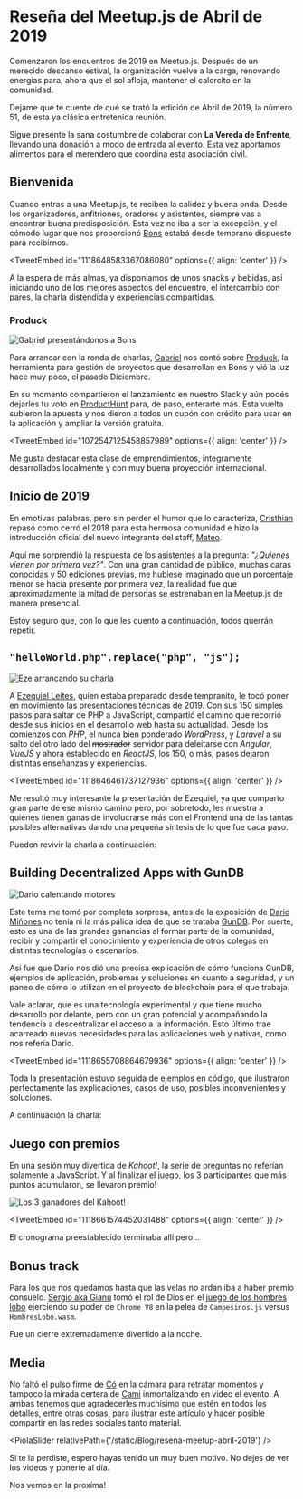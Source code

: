 

# Reseña del Meetup.js de Abril de 2019

Comenzaron los encuentros de 2019 en Meetup.js. Después de un merecido descanso estival, la organización vuelve a la carga, renovando energías para, ahora que el sol afloja, mantener el calorcito en la comunidad.

Dejame que te cuente de qué se trató la edición de Abril de 2019, la número 51, de esta ya clásica entretenida reunión.

Sigue presente la sana costumbre de colaborar con **La Vereda de Enfrente**, llevando una donación a modo de entrada al evento. Esta vez aportamos alimentos para el merendero que coordina esta asociación civil.

## Bienvenida

Cuando entras a una Meetup.js, te reciben la calidez y buena onda. Desde los organizadores, anfitriones, oradores y asistentes, siempre vas a encontrar buena predisposición. Esta vez no iba a ser la excepción, y el cómodo lugar que nos proporcionó [Bons](https://www.bons.io/) estabá desde temprano dispuesto para recibirnos.

<TweetEmbed id="1118648583367086080" options={{ align: 'center' }} />

A la espera de más almas, ya disponiamos de unos snacks y bebidas, así iniciando uno de los mejores aspectos del encuentro, el intercambio con pares, la charla distendida y experiencias compartidas.

### Produck

<Img
  src="/static/Blog/resena-meetup-abril-2019/meetupjs_abr19_2.jpg"
  alt="Gabriel presentándonos a Bons"
/>

Para arrancar con la ronda de charlas, [Gabriel](https://twitter.com/gabypollack) nos contó sobre [Produck](https://www.produck.io/), la herramienta para gestión de proyectos que desarrollan en Bons y vió la luz hace muy poco, el pasado Diciembre.

En su momento compartieron el lanzamiento en nuestro Slack y aún podés dejarles tu voto en [ProductHunt](https://www.producthunt.com/posts/produck) para, de paso, enterarte más. Esta vuelta subieron la apuesta y nos dieron a todos un cupón con crédito para usar en la aplicación y ampliar la versión gratuita.

<TweetEmbed id="1072547125458857989" options={{ align: 'center' }} />

Me gusta destacar esta clase de emprendimientos, integramente desarrollados localmente y con muy buena proyección internacional.

## Inicio de 2019

En emotivas palabras, pero sin perder el humor que lo caracteriza, [Cristhian](https://twitter.com/DuranCristhian) repasó como cerró el 2018 para esta hermosa comunidad e hizo la introducción oficial del nuevo integrante del staff, [Mateo](https://twitter.com/mateosilguero1).

Aquí me sorprendió la respuesta de los asistentes a la pregunta: _"¿Quienes vienen por primera vez?"_. Con una gran cantidad de público, muchas caras conocidas y 50 ediciones previas, me hubiese imaginado que un porcentaje menor se hacía presente por primera vez, la realidad fue que aproximadamente la mitad de personas se estrenaban en la Meetup.js de manera presencial.

Estoy seguro que, con lo que les cuento a continuación, todos querrán repetir.

## `"helloWorld.php".replace("php", "js");`

<Img
  src="/static/Blog/resena-meetup-abril-2019/meetupjs_abr19_6.jpg"
  alt="Eze arrancando su charla"
/>

A [Ezequiel Leites](https://twitter.com/ZekeLeites), quien estaba preparado desde tempranito, le tocó poner en movimiento las presentaciones técnicas de 2019. Con sus 150 simples pasos para saltar de PHP a JavaScript, compartió el camino que recorrió desde sus inicios en el desarrollo web hasta su actualidad. Desde los comienzos con _PHP_, el nunca bien ponderado _WordPress_, y _Laravel_ a su salto del otro lado del ~~mostrador~~ servidor para deleitarse con _Angular_, _VueJS_ y ahora establecido en _ReactJS_, los 150, o más, pasos dejaron distintas enseñanzas y experiencias.

<TweetEmbed id="1118646461737127936" options={{ align: 'center' }} />

Me resultó muy interesante la presentación de Ezequiel, ya que comparto gran parte de ese mismo camino pero, por sobretodo, les muestra a quienes tienen ganas de involucrarse más con el Frontend una de las tantas posibles alternativas dando una pequeña síntesis de lo que fue cada paso.

Pueden revivir la charla a continuación:

<YouTube videoId="gAU681LjzNY" containerClassName="video-wrapper" className="video-iframe" />

## Building Decentralized Apps with GunDB

<Img
  src="/static/Blog/resena-meetup-abril-2019/meetupjs_abr19_12.jpg"
  alt="Dario calentando motores"
/>

Este tema me tomó por completa sorpresa, antes de la exposición de [Dario Miñones](https://twitter.com/dminones) no tenía ni la más pálida idea de que se trataba [GunDB](https://gun.eco/). Por suerte, esto es una de las grandes ganancias al formar parte de la comunidad, recibir y compartir el conocimiento y experiencia de otros colegas en distintas tecnologías o escenarios.

Así fue que Dario nos dió una precisa explicación de cómo funciona GunDB, ejemplos de aplicación, problemas y soluciones en cuanto a seguridad, y un paneo de cómo lo utilizan en el proyecto de blockchain para el que trabaja.

Vale aclarar, que es una tecnología experimental y que tiene mucho desarrollo por delante, pero con un gran potencial y acompañando la tendencia a descentralizar el acceso a la información. Esto último trae acarreado nuevas necesidades para las aplicaciones web y nativas, como nos refería Dario.

<TweetEmbed id="1118655708864679936" options={{ align: 'center' }} />

Toda la presentación estuvo seguida de ejemplos en código, que ilustraron perfectamente las explicaciones, casos de uso, posibles inconvenientes y soluciones.

A continuación la charla:

<YouTube videoId="hn3E4syGzhI" containerClassName="video-wrapper" className="video-iframe" />

## Juego con premios

En una sesión muy divertida de _Kahoot!_, la serie de preguntas no referían solamente a JavaScript. Y al finalizar el juego, los 3 participantes que más puntos acumularon, se llevaron premio!

<Img
  src="/static/Blog/resena-meetup-abril-2019/meetupjs_abr19_37.jpg"
  alt="Los 3 ganadores del Kahoot!"
/>

<TweetEmbed id="1118661574452031488" options={{ align: 'center' }} />

El cronograma preestablecido terminaba allí pero...

## Bonus track

Para los que nos quedamos hasta que las velas no ardan iba a haber premio consuelo. [Sergio aka Gianu](https://twitter.com/srgianu) tomó el rol de Dios en el [juego de los hombres lobo](https://es.wikipedia.org/wiki/Los_hombres_lobo_de_Castronegro) ejerciendo su poder de `Chrome V8` en la pelea de `Campesinos.js` versus `HombresLobo.wasm`.

Fue un cierre extremadamente divertido a la noche.

## Media

No faltó el pulso firme de [Có](https://twitter.com/co_constanza) en la cámara para retratar momentos y tampoco la mirada certera de [Cami](https://twitter.com/camilunghi) inmortalizando en video el evento. A ambas tenemos que agradecerles muchísimo que estén en todos los detalles, entre otras cosas, para ilustrar este artículo y hacer posible compartir en las redes sociales tanto material.

<PiolaSlider relativePath={'/static/Blog/resena-meetup-abril-2019'} />

Si te la perdiste, espero hayas tenido un muy buen motivo. No dejes de ver los videos y ponerte al día.

Nos vemos en la proxíma!
